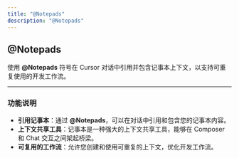 ```yaml
---
title: "@Notepads"
description: "@Notepads"
---
```


## @Notepads

使用 **@Notepads** 符号在 Cursor 对话中引用并包含记事本上下文，以支持可重复使用的开发工作流。

---

### **功能说明**

- **引用记事本**：通过 **@Notepads**，可以在对话中引用和包含您的记事本内容。  
- **上下文共享工具**：记事本是一种强大的上下文共享工具，能够在 Composer 和 Chat 交互之间架起桥梁。  
- **可复用的工作流**：允许您创建和使用可重复的上下文，优化开发工作流。